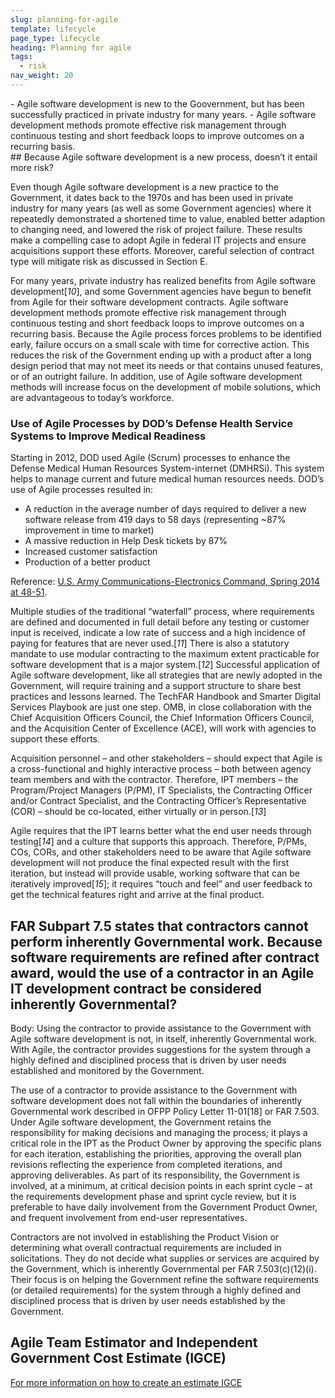 ```yaml
---
slug: planning-for-agile
template: lifecycle
page_type: lifecycle
heading: Planning for agile
tags: 
  - risk
nav_weight: 20
---
```

<Summary>
- Agile software development is new to the Goovernment, but has been successfully practiced in private industry for many years.
- Agile software development methods promote effective risk management through continuous testing and short feedback loops to improve outcomes on a recurring basis.
</Summary>
## Because Agile software development is a new process, doesn’t it entail more risk?

Even though Agile software development is a new practice to the Government, it dates back to the 1970s and has been used in private industry for many years (as well as some Government agencies) where it repeatedly demonstrated a shortened time to value, enabled better adaption to changing need, and lowered the risk of project failure. These results make a compelling case to adopt Agile in federal IT projects and ensure acquisitions support these efforts. Moreover, careful selection of contract type will mitigate risk as discussed in Section E.

For many years, private industry has realized benefits from Agile software development[*10*], and some Government agencies have begun to benefit from Agile for their software development contracts. Agile software development methods promote effective risk management through continuous testing and short feedback loops to improve outcomes on a recurring basis. Because the Agile process forces problems to be identified early, failure occurs on a small scale with time for corrective action. This reduces the risk of the Government ending up with a product after a long design period that may not meet its needs or that contains unused features, or of an outright failure. In addition, use of Agile software development methods will increase focus on the development of mobile solutions, which are advantageous to today’s workforce.

### Use of Agile Processes by DOD’s Defense Health Service Systems to Improve Medical Readiness

Starting in 2012, DOD used Agile (Scrum) processes to enhance the Defense Medical Human Resources System-internet (DMHRSi). This system helps to manage current and future medical human resources needs. DOD’s use of Agile processes resulted in:

- A reduction in the average number of days required to deliver a new software release from 419 days to 58 days (representing ~87% improvement in time to market)
- A massive reduction in Help Desk tickets by 87%
- Increased customer satisfaction
- Production of a better product

Reference: [U.S. Army Communications-Electronics Command, Spring 2014 at 48-51](http://www.cecom.army.mil/THE-LINK/2014/spring/#50).

Multiple studies of the traditional “waterfall” process, where requirements are defined and documented in full detail before any testing or customer input is received, indicate a low rate of success and a high incidence of paying for features that are never used.[*11*] There is also a statutory mandate to use modular contracting to the maximum extent practicable for software development that is a major system.[*12*] Successful application of Agile software development, like all strategies that are newly adopted in the Government, will require training and a support structure to share best practices and lessons learned. The TechFAR Handbook and Smarter Digital Services Playbook are just one step. OMB, in close collaboration with the Chief Acquisition Officers Council, the Chief Information Officers Council, and the Acquisition Center of Excellence (ACE), will work with agencies to support these efforts.

Acquisition personnel – and other stakeholders – should expect that Agile is a cross-functional and highly interactive process – both between agency team members and with the contractor. Therefore, IPT members – the Program/Project Managers (P/PM), IT Specialists, the Contracting Officer and/or Contract Specialist, and the Contracting Officer’s Representative (COR) – should be co-located, either virtually or in person.[*13*]

Agile requires that the IPT learns better what the end user needs through testing[*14*] and a culture that supports this approach. Therefore, P/PMs, COs, CORs, and other stakeholders need to be aware that Agile software development will not produce the final expected result with the first iteration, but instead will provide usable, working software that can be iteratively improved[*15*]; it requires “touch and feel” and user feedback to get the technical features right and arrive at the final product.

## FAR Subpart 7.5 states that contractors cannot perform inherently Governmental work. Because software requirements are refined after contract award, would the use of a contractor in an Agile IT development contract be considered inherently Governmental?

Body: Using the contractor to provide assistance to the Government with Agile software development is not, in itself, inherently Governmental work. With Agile, the contractor provides suggestions for the system through a highly defined and disciplined process that is driven by user needs established and monitored by the Government.

The use of a contractor to provide assistance to the Government with software development does not fall within the boundaries of inherently Governmental work described in OFPP Policy Letter 11-01[18] or FAR 7.503. Under Agile software development, the Government retains the responsibility for making decisions and managing the process; it plays a critical role in the IPT as the Product Owner by approving the specific plans for each iteration, establishing the priorities, approving the overall plan revisions reflecting the experience from completed iterations, and approving deliverables. As part of its responsibility, the Government is involved, at a minimum, at critical decision points in each sprint cycle – at the requirements development phase and sprint cycle review, but it is preferable to have daily involvement from the Government Product Owner, and frequent involvement from end-user representatives.

Contractors are not involved in establishing the Product Vision or determining what overall contractual requirements are included in solicitations. They do not decide what supplies or services are acquired by the Government, which is inherently Governmental per FAR 7.503(c)(12)(i). Their focus is on helping the Government refine the software requirements (or detailed requirements) for the system through a highly defined and disciplined process that is driven by user needs established by the Government.

## Agile Team Estimator and Independent Government Cost Estimate (IGCE)

[For more information on how to create an estimate IGCE](/assets/Template%20IGCE%20-%20Agile%20Team%20Estimator.xlsx)
